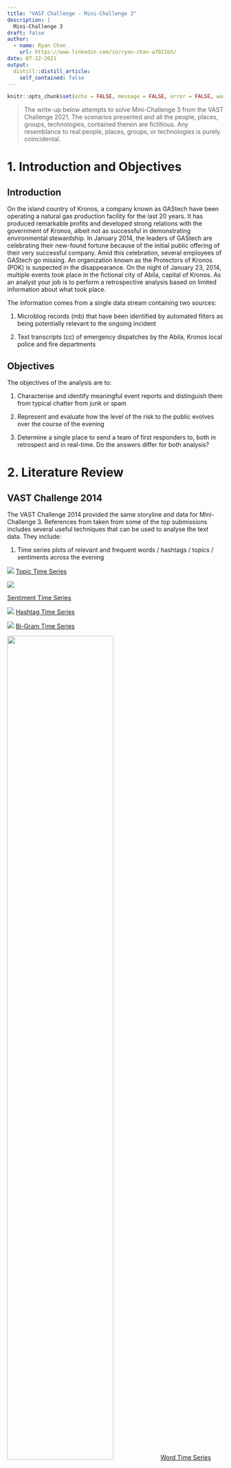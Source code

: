 ```yaml
---
title: "VAST Challenge - Mini-Challenge 3"
description: |
  Mini-Challenge 3
draft: false
author:
  - name: Ryan Chan
    url: https://www.linkedin.com/in/ryan-chan-a7021b5/
date: 07-12-2021
output:
  distill::distill_article:
    self_contained: false
---
```



```r
knitr::opts_chunk$set(echo = FALSE, message = FALSE, error = FALSE, warning = FALSE, fig.retina = 3)
```


> The write-up below attempts to solve Mini-Challenge 3 from the VAST Challenge 2021. The scenarios presented and all the people, places, groups, technologies, contained therein are fictitious. Any resemblance to real people, places, groups, or technologies is purely coincidental.

# 1. Introduction and Objectives

## Introduction

On the island country of Kronos, a company known as GAStech have been operating a natural gas production facility for the last 20 years. It has produced remarkable profits and developed strong relations with the government of Kronos, albeit not as successful in demonstrating environmental stewardship. In January 2014, the leaders of GAStech are celebrating their new-found fortune because of the initial public offering of their very successful company. Amid this celebration, several employees of GAStech go missing. An organization known as the Protectors of Kronos (POK) is suspected in the disappearance. On the night of January 23, 2014, multiple events took place in the fictional city of Abila, capital of Kronos. As an analyst your job is to perform a retrospective analysis based on limited information about what took place.

The information comes from a single data stream containing two sources:

1. Microblog records (mb) that have been identified by automated filters as being potentially relevant to the ongoing incident

2. Text transcripts (cc) of emergency dispatches by the Abila, Kronos local police and fire departments


## Objectives

The objectives of the analysis are to:

1. Characterise and identify meaningful event reports and distinguish them from typical chatter from junk or spam

2. Represent and evaluate how the level of the risk to the public evolves over the course of the evening

3. Determine a single place to send a team of first responders to, both in retrospect and in real-time. Do the answers differ for both analysis?

# 2. Literature Review

## VAST Challenge 2014

The VAST Challenge 2014 provided the same storyline and data for Mini-Challenge 3. References from taken from some of the top submissions includes several useful techniques that can be used to analyse the text data. They include:

1. Time series plots of relevant and frequent words / hashtags / topics / sentiments across the evening

![](img/1. Topic Time Series.jpg)
[Topic Time Series](http://visualdata.wustl.edu/varepository/VAST%20Challenge%202014/challenges/MC3%20-%20Real-Time,%20Streaming%20Social%20Media/entries/University%20of%20Konstanz/)




![](img/2. Sentiment Time Series.jpg)

[Sentiment Time Series](http://visualdata.wustl.edu/varepository/VAST%20Challenge%202014/challenges/MC3%20-%20Real-Time,%20Streaming%20Social%20Media/entries/University%20of%20Buenos%20Aires%20-%20Rukavina/)





![](img/3. Hashtag Time Series.jpg)
[Hashtag Time Series](http://visualdata.wustl.edu/varepository/VAST%20Challenge%202014/challenges/MC3%20-%20Real-Time,%20Streaming%20Social%20Media/entries/Virginia%20Tech/)





![](img/4. Bi-Gram Time Series.jpg)
[Bi-Gram Time Series](http://visualdata.wustl.edu/varepository/VAST%20Challenge%202014/challenges/MC3%20-%20Real-Time,%20Streaming%20Social%20Media/entries/International%20Institute%20of%20Information%20and%20Technology%20-%20Hyderabad/)





![](img/5. Word Time Series.jpg){width=70%}
[Word Time Series](http://visualdata.wustl.edu/varepository/VAST%20Challenge%202014/challenges/MC3%20-%20Real-Time,%20Streaming%20Social%20Media/entries/Peking%20University/)





2. Wordclouds

![](img/6. Wordcloud.jpg){width=50%}

[Wordcloud](http://visualdata.wustl.edu/varepository/VAST%20Challenge%202014/challenges/MC3%20-%20Real-Time,%20Streaming%20Social%20Media/entries/Tianjin%20University/)







![](img/7. Bi-Gram Wordcloud.jpg){width=50%}

[Bi-Gram Wordcloud](http://visualdata.wustl.edu/varepository/VAST%20Challenge%202014/challenges/MC3%20-%20Real-Time,%20Streaming%20Social%20Media/entries/International%20Institute%20of%20Information%20and%20Technology%20-%20Hyderabad/)




3. Retweet Network

![](img/8. Retweet Network.jpg)
[Retweet Network](http://visualdata.wustl.edu/varepository/VAST%20Challenge%202014/challenges/MC3%20-%20Real-Time,%20Streaming%20Social%20Media/entries/Tianjin%20University/)

The relationship of the re-tweet regarded as a proper measure of the identity of people in a social network.The authors in the center of the graph are the most re-tweeted users.


4. Spam Index

![](img/9. Spam Index.jpg){width=70%}

[Spam Index](http://visualdata.wustl.edu/varepository/VAST%20Challenge%202014/challenges/MC3%20-%20Real-Time,%20Streaming%20Social%20Media/entries/University%20of%20Buenos%20Aires%20-%20Rukavina/)

A spam index can be built by dividing the number of messages with different content sent by a user over the total number of messages sent by that user.


## Text Mining with R (A Tidy Approach)

This book (https://www.tidytextmining.com/) by Julia Silge and David Robinson (creators of tidytext package) serves as an introduction of text mining using the tidytext package and other tidy tools in R. It provides comprehensive guidelines on how to handle text data, including but not limited to:

1. Analyzing word and document frequency using Term Frequency-Inverse Document Frequency (TF-IDF). TF-IDF decreases the weight for commonly used words and increases the weight for words that are not used very much in a collection of documents. This can be combined with term frequency to calculate a term’s TF-IDF (the two quantities multiplied together), the frequency of a term adjusted for how rarely it is used. It measures how important a word is to a document in a collection (or corpus) of documents.

2. Identifying relationships between words using n-grams and correlations. N-grams analysis is based on the relationships between words, examining which words tend to follow others immediately, or those that tend to co-occur within the same documents.

3. Topic modelling using Latent Dirichlet allocation (LDA). LDA is a particularly popular method for fitting a topic model. It treats each document as a mixture of topics, and each topic as a mixture of words.



## Topic modelling with LDA

This [article](https://towardsdatascience.com/beginners-guide-to-lda-topic-modelling-with-r-e57a5a8e7a25 ) also provides a comprehensive guide to LDA Topic Modelling, from loading of data to pre-processing of data, building the model and visualisation of the words in a topic. LDA is a probabilistic model that assigns word a probabilistic score of the most probable topic that it could be potentially belong to. Each topic will have each word/phrase assigned a phi value (pr(word|topic)) — probability of word given a topic.




## The Syuzhet Package

The [Syuzhet package](https://cran.r-project.org/web/packages/syuzhet/vignettes/syuzhet-vignette.html) is used for analyzing text sentiments. The package comes with four sentiment dictionaries and provides a method for accessing the robust, but computationally expensive, sentiment extraction tool developed in the NLP group at Stanford. The syuzhet package offers a few different algorithms (syuzhet, bing, afinn and nrc), each taking a different approach to sentiment scoring. It also does emotion scoring based upon the nrc algorithm. Sentiment scores are generated for each word, with higher scores being more positive and lower scores representing more negative sentiments, and can be summed together in a group / document to find overall sentiment.This [article](https://colinpriest.com/2017/04/30/tutorial-sentiment-analysis-of-airlines-using-the-syuzhet-package-and-twitter/) demonstrates the use of the syuzhet package on tweet analysis.


# 3. Data Preparation and Exploratory Analysis

## Load Packages

Before we begin it is essential to load the packages we need.

```r

packages = c('igraph','tidygraph','ggraph','hms','textplot','tidyverse','lubridate','ggwordcloud','DT','wordcloud',
             'widyr','tidytext','dplyr','clock','visNetwork','hms','qdapDictionaries', 'textmineR','topicmodels',
             'corpus','syuzhet','textdata','plotly','patchwork','Rcpp','greekLetters','timevis')

for(p in packages){
if(!require(p, character.only = T)){
  install.packages(p)
  }
  library(p, character.only = T)
}

`%notin%` <- Negate(`%in%`)

```


## Load Data

The data comes in the form of 3 csv files, each containing stream messages belonging to a particular time period. Each row of data represents one message, and contains additional information such as the message type (mb or cc), the author, the message, the posted time and location data if available. We shall load the data and use the glimpse() function to explore the structure. There are a total of 4063 messages throughout this time period.

```r

mctext_files <- list.files(path = "data", pattern = '.csv$', full.names = TRUE) %>% 
  map(read_csv)

raw_data <- data.table::rbindlist(mctext_files, use.names = TRUE, idcol = "source")

write_rds(raw_data, "data/rds/raw_data.rds")

glimpse(raw_data)

```

## Data Preprocessing

We will perform some data preprocessing before exploring the data further.

First, we will handle the date and time values and convert them into the correct formats, as well set introduce a new column assigning each message to a 30-min time block period.

```r

# Extract time
raw_data$timestamp <- paste(substring(raw_data$`date(yyyyMMddHHmmss)`,first = 9, last = 10),
                           substring(raw_data$`date(yyyyMMddHHmmss)`,first = 11, last = 12),sep=":")

# Extract date
raw_data$date <- paste(substring(raw_data$`date(yyyyMMddHHmmss)`, first = 1, last = 4),
                       substring(raw_data$`date(yyyyMMddHHmmss)`, first = 5, last = 6),
                       substring(raw_data$`date(yyyyMMddHHmmss)`, first = 7, last = 8),sep = "-")

# Parse date and time format
raw_data$date <- parse_date(raw_data$date, format = "%Y-%m-%d")
raw_data$timestamp <- parse_time(raw_data$timestamp, format = "%AT")

# Create datetime variable and parse to correct format
raw_data$datetime <- paste(raw_data$date, raw_data$timestamp, sep = " ")
raw_data$datetime <- parse_date_time(raw_data$datetime, "%Y-%m-%d %H:%M:%S")
raw_data$timestamp <- format(as.POSIXct(raw_data$datetime), format = "%H:%M:%S")

# Create new column to assign each message to a particular 30-min period
raw_data$time_block = cut(raw_data$datetime, breaks = "30 min")
levels(raw_data$time_block) <- c("5-5.30pm", "5.30-6pm", "6-6.30pm", "6.30-7pm", "7-7.30pm", "7.30-8pm", "8-8.30pm", "8.30-9pm", "9-9.30pm", "9.30-10pm")

# Drop original datetime column, and source file column
raw_data <- select(raw_data, -c(1,3))

glimpse(raw_data)

```

Next we will aim to extract relevant information from each message, including hashtags, mentions and retweets. Thereafter we will also create a new column called "cleaned_message", showing the message without hashtags, mentions and retweets. This final table will be the main data table from which we will draw specific information needed for each different type of analysis from.


```r

# Create list of unique authors
author_list <- unique(raw_data$author)

# Extract hashtags
raw_data$hashtags <- str_extract_all(raw_data$message,"(?<=#)\\w+\\b")
raw_data$hashtags[lengths(raw_data$hashtags) == 0] <- NA_character_
#raw_data$hashtags <- as.character(raw_data$hashtags)

# Extract retweet source
raw_data$retweet_source <- str_extract_all(raw_data$message,"(?<=RT @)\\S+\\b")
raw_data$retweet_source[lengths(raw_data$retweet_source) == 0] <- NA_character_
raw_data$retweet_source <- as.character(raw_data$retweet_source)

# Create cleaned_message column without hashtags and retweet sources
raw_data$cleaned_message <- str_replace_all(raw_data$message,"RT @\\S+\\s*\\b","")
raw_data$cleaned_message <- str_replace_all(raw_data$cleaned_message,"#\\w+\\s*\\b","")

# Extract valid (i.e. must be a user in unique author list) mentions from cleaned_message above.
raw_data$mentions <- ifelse(as.character(str_extract_all(raw_data$cleaned_message,"(?<=@)\\S+\\b")) %in% author_list, str_extract_all(raw_data$cleaned_message,"(?<=@)\\S+\\b"),ifelse (as.character(str_extract_all(raw_data$cleaned_message,"(?<=@)\\w+\\b")) %in% author_list,str_extract_all(raw_data$cleaned_message,"(?<=@)\\w+\\b"),NA_character_))
raw_data$mentions <- as.character(raw_data$mentions)
raw_data <- raw_data %>% mutate(mentions = ifelse(as.character(mentions) != as.character(author),mentions,NA_character_))
raw_data$mentions[lengths(raw_data$mentions) == 0] <- NA_character_

# Update cleaned_message to remove mentioned users
raw_data$cleaned_message <- ifelse(as.character(str_extract_all(raw_data$cleaned_message,"(?<=@)\\S+\\b")) %in% author_list | as.character(str_extract_all(raw_data$cleaned_message,"(?<=@)\\w+\\b")) %in% author_list, str_replace_all(raw_data$cleaned_message,"@\\S+\\s*\\b",""), str_replace_all(raw_data$cleaned_message,"@",""))

# Rearrange columns for better viewing
raw_data <- raw_data %>% relocate(mentions, .before = cleaned_message)
raw_data <- raw_data %>% relocate(c(4,5,6), .after = cleaned_message)

# Split mb and cc data for convenient data wrangling later
mb <- raw_data %>% filter(type == "mbdata")
cc <- raw_data %>% filter(type == "ccdata")

glimpse(raw_data)

```

## Data Exploration

Next, we will look the mb data in more detail.

```r

mb_by_time <- mb %>% 
  group_by(timestamp) %>% 
  summarize(mb_count = n())

mb_by_timeblock <- mb %>% 
  group_by(time_block) %>% 
  summarize(mb_count = n())

mb_by_timeblock %>% 
  plot_ly(x = ~time_block, y= ~mb_count) %>% 
  add_bars()

```

It seems that there is an increase of microblog messages between 6.30pm to 8.30pm, indicating that there could be dramatic or important events happening throughout.

Next we will take a look at CC data. We will first categorise different types of reports and view their frequencies over the evening. We filter out report types that might potentially be relevant, such as fires, accidents, crimes etc.


```r

cc <- cc %>%
  mutate(case_type = case_when(
    grepl("SUSPICIOUS", cc$message) ~ "Suspicious Check",
    grepl("FIRE", cc$message) ~ "Fire related", 
    grepl("VEHICLE", cc$message) ~ "Vehicle related", 
    grepl("CROWD", cc$message) ~ "Crowd Control", 
    grepl("PURSUIT", cc$message) ~ "Pursuit",
    grepl("RECKLESS", cc$message) ~ "Pursuit",
    grepl("FELONY", cc$message) ~ "Felony", 
    grepl("CRIME SCENE INVESTIGATION", cc$message) ~ "CSI", 
    grepl("DIRE", cc$message) ~ "Dire Emergency",
    grepl("MISDEMEANOR", cc$message) ~ "Misdemeanor",
    grepl("CHECK", cc$message) ~ "Checks",
    grepl("STOP", cc$message) ~ "Stops",
    TRUE ~ "Others"))

cc <- cc %>% 
  relocate(case_type, .before = message)

```


```r

casetype_by_timeblock <- cc %>% 
  group_by(case_type, time_block) %>% 
  summarize(case_type_count=n())

casetype_by_timeblock %>% 
  plot_ly(x = ~time_block, y = ~case_type_count, color = ~case_type) %>%
  add_bars() %>%
  layout(barmode = "stack")

```

The report frequency seems to be high (>25) in 3 time periods - 5-5.30pm, 6.30-7pm and 7.30-8pm. Let us remove some of the not so relevant report types like checks, stops and others.

``` r

casetype_by_timeblock %>% 
  filter(case_type %notin% c("Checks", "Stops", "Others")) %>% 
  plot_ly(x = ~time_block, y = ~case_type_count, color = ~case_type, colors="Set1") %>%
  add_bars() %>% 
  layout(barmode = "stack")


```

It seems the period between 6.30pm to 8pm had a surge in more serious cases (>10), with the notable incidence of fire, felony, pursuit and dire emergency reports. It can also be seen that CSI cases took place during this period or shortly after, indicating that serious crimes must have been committed.



# 4. Objective 1 - Identifying Junk / Spam

## Build Spam Index

We will build an index to calculate the spam proportion for each author. For the spam index score we will use the total number of messages for each author divided by the number of unique messages for each author. Authors with scores >1 means that they have repeated a tweet content at least once. To focus on authors who likely spam repeat tweets, we will display the list of authors with spam score >1.1

```r

mb_messages_by_author <- mb %>% 
  count(author, cleaned_message)

mb_messages_by_author_aggregated <- mb_messages_by_author %>% 
  group_by(author) %>% 
  summarize(unique_count = n(), total_count = sum(n), spam_check = total_count/unique_count) %>% 
  filter(spam_check > 1) %>%
  arrange(desc(spam_check))

spam_authors_ordered <- mb_messages_by_author_aggregated$author

datatable(mb_messages_by_author_aggregated)

```


```r

mb_messages_by_author_aggregated %>%
  filter(spam_check > 1.1) %>% 
  plot_ly(x=~author,y=~spam_check, type = "bar") %>% 
  layout(xaxis=list(categoryorder = "array", categoryarray=mb_messages_by_author_aggregated$author))

```

From the data table and bar chart above, we can see that users KronosQuoth (6.48) and Clevvah4Evah (6.12) have very high spam scores, hence we can discard their messages.

We will now create a new dataframe, mb_cleaned, which contains messages that are not junk or spam.


```r

mb_cleaned <- mb[mb$author!="KronosQuoth" & mb$author!="Clevvah4Evah"]

```

## Sentiment and Dictionary Analysis to filter out other junk

We will now perform text analysis for the rest of the messages. We will first tokenize the messages into words, and remove stopwords.

```r

mb_words <- mb_cleaned %>% 
  unnest_tokens(word, cleaned_message, drop = FALSE) %>%
  filter(str_detect(word, "[a-z']$"),
         !word %in% stop_words$word)

mb_words <- select(mb_words, -c(type))

```

We will analyze the words of each author, to determine whether the author's messages may contribute meaningfully to the event investigations.

We will use the Syuzhet method to obtain sentiments for each word, and attempt to calculate each author's general message sentiments. Authors with high sentiment scores may qualify for exclusion, since there is a higher possibility that these authors' messages are not related to our investigation of serious events.

We will also attempt an investigation to find junk words - words that are literally gibberish and mean nothing. To achieve this, we will use the GradyAugmented dataset as a reference. The dataset contains a vector of Grady Ward's English words augmented with DICTIONARY, Mark Kantrowitz's names list, other proper nouns, and contractions.

```r

# Group words by author
mb_words_by_author <- mb_words %>%
count(author, word, sort = TRUE) %>%
ungroup()

# Create new columns to get sentiments and find out whether the word exists in a dictionary
mb_words_by_author$in_dictionary <- if_else (mb_words_by_author$word %in% GradyAugmented,0,1)
mb_words_by_author$sentiment <- get_sentiment(mb_words_by_author$word, method = "syuzhet")
mb_words_by_author$total_sentiment <- mb_words_by_author$sentiment*mb_words_by_author$n

# Aggregate sentiments to get total author sentiment score

#mb_words_by_author_agg_sentiment <- mb_words_by_author %>% 
  #chop(c(word, n, in_dictionary, sentiment, total_sentiment)) %>% 
  #rowwise() %>% 
  #mutate(grandtotal_sentiment = sum(total_sentiment)) %>% 
  #filter(grandtotal_sentiment > 1.5)

#mb_words_by_author_agg_sentiment <- select(mb_words_by_author_agg_sentiment, -c(n, in_dictionary, sentiment, total_sentiment))

mb_words_by_author_agg_sentiment <- mb_words_by_author %>%
  group_by(author) %>%
  summarise(grandtotal_sentiment = sum(total_sentiment)) %>% 
  filter(grandtotal_sentiment > 1.5) %>% 
  arrange(desc(grandtotal_sentiment)) 
  
# Save high sentiment authors
high_sentiment_authors <- c("POK", "Viktor-E", "SaveOurWildlands", "maha_Homeland")

# Aggregate words not found in GradyAugmented dataset and group by author
mb_words_by_author_NotInDict <- mb_words_by_author %>%
  filter(in_dictionary > 0) %>% 
  group_by(author) %>% 
  summarise(not_words_count=sum(in_dictionary), data = list(word)) %>% 
  arrange(desc(not_words_count)) %>% 
  filter(not_words_count > 20)


```

Let us look at the authors with high sentiment scores (>1.50).


```r

ggplot(mb_words_by_author_agg_sentiment, aes(x=grandtotal_sentiment,y=author))+
  geom_col()

```

It seems that there are 4 authors (POK, Viktor-E, SaveOurWildlands, maha_Homeland) with very high sentiment scores. Let us look at the messages from these 4 authors.

```r

high_sentiment_dt <- mb_cleaned %>% 
  filter(author %in% high_sentiment_authors) %>% 
  transmute(author=author, message=message)

datatable(high_sentiment_dt)

```
A study of the messages put out by these authors indicate that there is nothing much of importance regarding our investigation, therefore we will also exclude these authors' messages in our analysis.

Let us now take a look at authors who have high count of writing gibberish.

```r

datatable(mb_words_by_author_NotInDict)

```

Most of the authors in this list are actually not typing gibberish, we can tell that many words they type are either just broken / grammatically wrong English or names of places in Abila. However, there is one particular user, Officia1AbilaPost, who happens to type many incomprehensible junk. A closer look at the messages of this particular user reveal that the user has been attaching suspicious links to their messages at the end. This could be the work of a hacker. We shall exclude this users messages from our subsequent analysis as well.


```r

Officia1AbilaPost_dt <- mb_cleaned %>% 
  filter(author == "Officia1AbilaPost") %>% 
  transmute(author=author, message=cleaned_message)

datatable(Officia1AbilaPost_dt)

```

We shall now reprocess the dataset to get microblog messages without junk and spam.


```r

# Create list of authors to exclude
authors_exclude <- c("POK", "Viktor-E", "SaveOurWildlands", "maha_Homeland", "Officia1AbilaPost")

# Rerun word tokenization process
mb_cleaned2 <- mb_cleaned[mb_cleaned$author %notin% authors_exclude]

mb_words2 <- mb_cleaned2 %>% 
  unnest_tokens(word, cleaned_message, drop = FALSE) %>%
  filter(str_detect(word, "[a-z']$"),
         !word %in% stop_words$word)

mb_words2 <- select(mb_words2, -c(type))

# Group words by author
mb_words2_by_author <- mb_words2 %>%
count(author, word, sort = TRUE) %>%
ungroup()

# Create new columns to get sentiments and find out whether the word exists in a dictionary
mb_words2_by_author$in_dictionary <- if_else (mb_words2_by_author$word %in% GradyAugmented,0,1)
mb_words2_by_author$sentiment <- get_sentiment(mb_words2_by_author$word, method = "syuzhet")
mb_words2_by_author$total_sentiment <- mb_words2_by_author$sentiment*mb_words2_by_author$n

# Aggregate sentiments to get total author sentiment score

mb_words2_by_author_agg_sentiment <- mb_words2_by_author %>%
  group_by(author) %>%
  summarise(grandtotal_sentiment = sum(total_sentiment)) %>% 
  filter(grandtotal_sentiment > 1.5) %>% 
  arrange(desc(grandtotal_sentiment))

```


# 5. Objective 2 and 3 - Identify Events / Risk Level and decide where to send first responders

## Hashtags Analysis

Let us investigate the hashtags that users are sending throughout the evening, and see if we are able to determine anything useful.

```r

mb_hashtags <- mb_cleaned2 %>%
  filter(!(is.na(hashtags))) %>% 
  unnest(hashtags)

mb_hashtags <- mb_hashtags %>%
  mutate(hashtags=str_to_lower(hashtags)) %>% 
  group_by(time_block,hashtags) %>% 
  summarize(hashtag_count=n())

set.seed(42)
ggplot(mb_hashtags, aes(label = hashtags, size = hashtag_count)) +
  geom_text_wordcloud_area(rm_outside = TRUE) +
  scale_size_area(max_size = 20) +
  theme_minimal() +
  facet_wrap(~time_block)

```
It seems that several unuseful hashtags like #abila, #hi, #abilapost, #centralbulletin and #kronosstar are being used many times, and hence take up a lot space in the wordcloud, possibly resulting in the more insightful hashtags being obscured. Since these hashtags are not very helpful to us (in particular the last 3 hashtags mentioned are simply the names of news outlets), we shall remove these hashtags from the list and rerun the wordcloud to see whether any other topic stands out.

```r

mb_hashtags2 <- mb_hashtags %>% 
  filter(hashtags %notin% c("abila","abilapost","hi","kronosstar", "centralbulletin"))

set.seed(42)
ggplot(mb_hashtags2, aes(label = hashtags, size = hashtag_count)) +
  geom_text_wordcloud_area(rm_outside = TRUE) +
  scale_size_area(max_size = 12) +
  theme_minimal() +
  facet_wrap(~time_block)

```

The second hashtag cloud seems to provide a little more useful information. 

1. We can tell that the POK Rally was a topic of strong interest in the early stages of the evening, between 5 to 6.30pm. 

2. We also learn the emergence of a fire breakout, with hashtags #abilafire and #afd (presumably Abila Fire Department) starting from 6.30pm and running through the rest of the night. 

3. We also learn of a potential serious crime happening, with hashtags #standoff and #apd (presumably Abila Police Department) appearing from 7.30pm and lasting throughout the rest of the night as well.


## Words Analysis

### Wordcloud Across Time

Let us create a wordcloud using the term frequency as the size factor, faceted by time block.

```r

mb_words_by_timeblock <- mb_words2 %>% 
  count(time_block, word, sort=TRUE)

set.seed(42)
ggplot(mb_words_by_timeblock, aes(label = word, size = n)) +
  geom_text_wordcloud_area(rm_outside = TRUE) +
  scale_size_area(max_size = 20) +
  theme_minimal() +
  facet_wrap(~time_block)

```

The resulting wordcloud supports the insights from the hashtag cloud and gives us an even clearer indication of the happenings throughout the night: 

1. The POK Rally was likely held at the park, and was the main focus of people's attention, between 5-6.30pm

2. From the wordcloud above it seems that a fire broke out first between 6.30-7pm. 

3. A short period of time later at around 7.30pm, we see that a separate incident involving a hostage standoff with the police occurred. There were likely shots fired during this altercation with SWAT team being dispatched during the 8-8.30pm window. It seems that the situation was defused with the arrest of the suspects and release of hostages between 9-9.30pm.

4. Another incident involving possibly a loud explosion happens during the 9.30-10pm window.

5. Between 7.30-9.30pm we also see constant mention of a van, although we are still unsure of its significance at the moment.


### TF-IDF Across Time

Let us take a look at a bi-gram TF-IDF across the different time periods of the night. 

```r

bigrams <- mb_cleaned2 %>%
  unnest_tokens(word, 
                cleaned_message,
                drop = FALSE,
                token = "ngrams", 
                n = 2)

bigrams_separated <- bigrams %>%
  filter(word != 'NA') %>%
  separate(word, c("word1", "word2"),
           sep = " ")

bigrams_filtered <- bigrams_separated %>%
  filter(!word1 %in% stop_words$word) %>%
  filter(!word2 %in% stop_words$word)

bigrams <- bigrams_filtered %>% unite("bigram", word1:word2, sep = " ", remove = FALSE)

bigrams_by_timeblock <- bigrams %>% 
  count(time_block, bigram, sort=TRUE)

bigrams_tfidf <- bigrams_by_timeblock %>% 
  bind_tf_idf(bigram, time_block, n) %>%
  filter(n>1) %>% 
  arrange(desc(tf_idf))

bigrams_tfidf %>%
  group_by(time_block) %>%
  slice_max(tf_idf,
            n = 10) %>%
  ungroup() %>%
  mutate(bigram = reorder(bigram,
                        tf_idf)) %>%
  ggplot(aes(tf_idf,bigram,fill = time_block)) +
  geom_col(show.legend = FALSE) +
  facet_wrap(~ time_block,
             scales = "free") +
  labs(x = "tf-idf",
       y = NULL)

```

From the above visualization it seems we can find out more information about the events happening.

1. Security for POK Rally was tight, with heavy police presence, possible to manage crowds.

2. The fire that broke out seems to be at the Dancing Dolphin apartment complex.

3. The hostage situation and standoff seems to take place at Gelato Galore.

4. Between 7.30-8.30pm there are mentions of "erratic driver", "wild driving" and "driving black (van possibly)". Could this possibly relate to the earlier mention of the black van, and possibly the hostage situation and shootout?


```r

#mb_words_by_timeblock_tfidf <- mb_words_by_timeblock %>% 
  #bind_tf_idf(word, time_block, n) %>%
  #filter(n>1) %>% 
  #arrange(desc(tf_idf))

#mb_words_by_timeblock_tfidf %>%
  #group_by(time_block) %>%
  #slice_max(tf_idf,
            #n = 10) %>%
  #ungroup() %>%
  #mutate(word = reorder(word,
                        #tf_idf)) %>%
  #ggplot(aes(tf_idf,word,fill = time_block)) +
  #geom_col(show.legend = FALSE) +
  #facet_wrap(~ time_block,
             #scales = "free") +
  #labs(x = "tf-idf",
       #y = NULL)

```

### Topic Modeling with LDA

We will also attempt to apply topic modeling using LDA to the dataset, to see if we are able to come up with meaningful topics that correlate to events. We will first find out the tf-idf scores of each word, with each message as one document.

```r

mb_words2_by_message <- mb_words2 %>% 
  count(cleaned_message, word, sort=TRUE)

mb_words2_by_message_tfidf <- mb_words2_by_message %>% 
  bind_tf_idf(word, cleaned_message, n) %>%
  filter(n>1) %>% 
  arrange(desc(tf_idf))


ggplot(mb_words2_by_message_tfidf, aes(y=tf_idf)) +
  geom_boxplot() +
  geom_hline(yintercept = 2.5, linetype = "dashed", color = "red") +
  ggtitle("TF-IDF") +
  xlab("")

```

As can be seen in the boxplot of tf-idf scores above, we will remove words with tf-idf score of 2.5 or higher, as these words most likely do not hold any insightful meaning for us. Subsequently, We will proceed to create the document term matrix required for LDA.

After pre-processing the dataset and creating the Document Term Matrix, we will now proceed to fit the model, using a k of 6 topics.

```r

mb_words2_by_message_tfidf_better <- mb_words2_by_message_tfidf %>% 
  filter(tf_idf<2.5)

mb_words2_by_msg_dtm <- mb_words2_by_message_tfidf_better %>% 
  cast_dtm(cleaned_message, word, n)

mb_words2_by_msg_lda <- LDA(mb_words2_by_msg_dtm, k = 6, control = list(seed = 1234))
mb_words2_by_msg_topics <- tidy(mb_words2_by_msg_lda, matrix = "beta")
mb_words2_by_msg_top_terms <- mb_words2_by_msg_topics %>%
  group_by(topic) %>%
  slice_max(beta, n = 10) %>% 
  ungroup() %>%
  arrange(topic, -beta)

mb_words2_by_msg_top_terms %>%
  mutate(term = reorder_within(term, beta, topic)) %>%
  ggplot(aes(beta, term, fill = factor(topic))) +
  geom_col(show.legend = FALSE) +
  facet_wrap(~ topic, scales = "free") +
  scale_y_reordered()  

```

Based on the results of the topic modeling exercise above and referencing from what we already know so far, we can roughly see how each topic has a slight leaning towards a particular event:

* Topics 2 and 5 seem to relate more to the POK Rally event
* Topics 4 and 6 seem to relate more to the fire outbreak at Dancing Dolphin
* Topics 1 and 3 seem to relate more to the hostage situation and shootout/standoff

## Author Analysis

### Retweet Network

Many times, users who tweet reliable and and very fast information (i.e. always dishing out the latest breaking news) tend to get retweeted a lot. We will perform a network analysis on the retweet relationship between users, and try to find out who the reliable authors in our information space are.

```r

RT_edges <- mb %>% 
  filter(!is.na(retweet_source)) %>% 
  transmute(source_label = author, target_label = as.character(retweet_source))

RT_edges_agg <- RT_edges %>% 
  count(source_label, target_label) %>%
  rename(from = source_label, to = target_label) %>% 
  ungroup

RT_source <- distinct(RT_edges, node = RT_edges$source_label)
RT_target <- distinct(RT_edges, node = as.character(RT_edges$target_label))
RT_node <- bind_rows(RT_source, RT_target)
RT_node <- RT_node %>% 
  distinct(node) %>% 
  rename(id = node)
RT_vis_node <- data.frame(id=RT_node$id, label= paste(RT_node$id), font.size=30)

visNetwork(RT_vis_node,RT_edges_agg, idToLabel=TRUE) %>%
visNodes(color = list(background = "lightblue", 
                        border = "darkgreen",
                        highlight = "red"),
         labelHighlightBold = TRUE) %>% 
visIgraphLayout(layout = "layout_with_fr") %>% 
visOptions(highlightNearest = list(enabled = T, hover = T), 
           nodesIdSelection = T) %>% 
visLayout(randomSeed = 1234)  
  
```

From the above network results, we can roughly identify 6 distinct users who are positioned directly in he centre of the network, indicating that they are the most retweeted users and hence would most probably be a reliable source of information.

Of the 6 users, the handles for 5 of them ("KronosStar", "AbilaPost", "Central Bulletin", "InternationalNews", "NewsOnlineToday") highly suggests that they belong to a news outlet, thereby enforcing the view that these users are reporters. The final user ("HomelandIlluminations") does not have a name that sounds like a traditional news outlet, but nevertheless their microblog message style and syntax seems to be one of reporting nature. These 6 users may hold the key to unfolding the key timeline of events on the night of January 23, 2014.


### Exploring the tweets of important authors

We will explore the tweets of the above-mentioned users to try and determine a more accurate timeline of the events of the night. We shall explore the microblog messages together with the cc data, so that we may get a clearer picture as well.

```r

RT_msg_DT <- mb_cleaned2 %>% 
  filter(author %in% c("megaMan", "KronosStar", "AbilaPost", "Central Bulletin", "InternationalNews", "NewsOnlineToday", "HomelandIlluminations")) %>% 
  transmute(time=timestamp, author=author, message=cleaned_message) %>% 
  arrange(!(desc(time))) %>% 
  mutate(mb_id = row_number())

cc_dt <- cc %>%
  filter(case_type != "Others") %>% 
  transmute(cc_id=row_number(), call_type=case_type, message=message, time=timestamp,location=location) %>% 
  arrange(!(desc(time)))

combined_dt <- full_join(RT_msg_DT,cc_dt,by="time") %>% 
  mutate(time = parse_time(time, format = "%AT"))

combined_dt <- combined_dt[order(combined_dt$time), ]

combined_dt <- combined_dt %>%
  arrange(!desc(mb_id)) %>% 
  mutate(mb_author = ifelse(is.na(mb_id),NA,ifelse(mb_id!=lag(mb_id)|is.na(lag(mb_id)),author,NA))) %>%   
  mutate(mb_message = ifelse(is.na(mb_id),NA,ifelse(mb_id!=lag(mb_id)|is.na(lag(mb_id)),message.x,NA)))

combined_dt <- combined_dt[order(combined_dt$cc_id), ]

combined_dt <- combined_dt %>%
  mutate(cc_call_type = ifelse(is.na(cc_id),NA,ifelse(cc_id!=lag(cc_id)|is.na(lag(cc_id)),call_type,NA))) %>% 
  mutate(cc_message = ifelse(is.na(cc_id),NA,ifelse(cc_id!=lag(cc_id)|is.na(lag(cc_id)),message.y,NA))) %>%
  mutate(cc_location = ifelse(is.na(cc_id),NA,ifelse(cc_id!=lag(cc_id)|is.na(lag(cc_id)),location,NA)))

combined_dt_new <- combined_dt %>% 
  filter(!((is.na(mb_author) & is.na(mb_message)) & (is.na(cc_call_type) & is.na(cc_message) & is.na(cc_location))))

combined_dt_new <- combined_dt_new %>% 
  transmute(time=time, mb_author=mb_author, mb_message=mb_message, cc_call_type=cc_call_type, cc_message=cc_message, cc_location=cc_location)

combined_dt_new <- combined_dt_new[order(combined_dt_new$time), ]

datatable(combined_dt_new, filter = 'top', width = '200%')

```

### Event Timeline

Based on analysis of our important users' tweets, we are able to reconstruct a history of the timeline of events that happened that night. Let us take a look at the time visualizations below.


```r

fire_mb_rows <- c(67,77,83,95,116,122,149,154,160,251,354,406)
fire_cc_rows <- c(63, 66, 101)
hostage_mb_rows <- c(158, 173, 178, 197, 208, 253,395)
hostage_cc_rows <- c(158,159,166,169,172,177,178,206,230)

fire_mb <- combined_dt_new %>% filter(row_number() %in% fire_mb_rows)
fire_mb <- select(fire_mb, -c(cc_call_type, cc_message, cc_location))
fire_mb <- fire_mb %>% mutate(source = "fire_mb")
fire_mb <- fire_mb %>% mutate(datetime = paste("2014-01-23", time, sep = " "))
fire_mb <- fire_mb %>% transmute(id=1:12,group=source,start=datetime,content=mb_message,title=NA)

fire_cc <- combined_dt_new %>% filter(row_number() %in% fire_cc_rows)
fire_cc <- select(fire_cc, -c(mb_author, mb_message))
fire_cc <- fire_cc %>% mutate(source = "fire_cc")
fire_cc <- fire_cc %>% mutate(datetime = paste("2014-01-23", time, sep = " "))
fire_cc <- fire_cc %>% transmute(id=13:15,group=source,start=datetime,content=cc_message,title=cc_location)

fire_mbcc <- bind_rows(fire_mb,fire_cc)

fire_groups <- data.frame(
      id = c("fire_mb", "fire_cc"),
      content = c("microblog", "callcentre")
      )

hostage_mb <- combined_dt_new %>% filter(row_number() %in% hostage_mb_rows)
hostage_mb <- select(hostage_mb, -c(cc_call_type, cc_message, cc_location))
hostage_mb <- hostage_mb %>% mutate(source = "hostage_mb")
hostage_mb <- hostage_mb %>% mutate(datetime = paste("2014-01-23", time, sep = " "))
hostage_mb <- hostage_mb %>% transmute(id=16:22,group=source,start=datetime,content=mb_message,title=NA)

hostage_cc <- combined_dt_new %>% filter(row_number() %in% hostage_cc_rows)
hostage_cc <- select(hostage_cc, -c(mb_author, mb_message))
hostage_cc <- hostage_cc %>% mutate(source = "hostage_cc")
hostage_cc <- hostage_cc %>% mutate(datetime = paste("2014-01-23", time, sep = " "))
hostage_cc <- hostage_cc %>% transmute(id=23:31,group=source,start=datetime,content=cc_message,title=cc_location)

hostage_mbcc <- bind_rows(hostage_mb,hostage_cc)

hostage_groups <- data.frame(
      id = c("hostage_mb", "hostage_cc"),
      content = c("microblog", "callcentre")
      )

combined_mbcc <- bind_rows(fire_mb,fire_cc,hostage_mb,hostage_cc)

combined_groups <- data.frame(
      id = c("fire_mb", "fire_cc", "hostage_mb", "hostage_cc"),
      content = c("Dancing Dolphin Fire microblog", "Dancing Dolphin Fire callcentre", "Gelato Galore Hostage microblog", "Gelato Galore Hostage callcentre")
      )

timevis(data = combined_mbcc, groups = combined_groups)


```

```r



```



```r




```



```r



```



```r



```



```r



```



```r



```



```r


```




```r



```



```r



```



```r



```



```r



```



```r



```



```r



```



```r



```



```r



```



```r



```



```r



```



```r



```



```r



```



```r



```



```r



```



```r



```



```r



```



```r



```



```r



```



```r



```



```r



```



```r



```



```r



```



```r



```



```r



```



```r



```



```r



```



```r



```



```r



```



```r



```



```r



```



```r



```



```r



```



```r



```



```r



```



```r



```



```r



```



```r



```